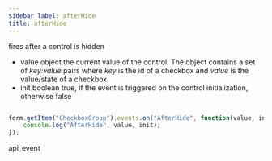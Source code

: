 ```yaml
---
sidebar_label: afterHide
title: afterHide
---
```



          


<Short>
 fires after a control is hidden
 


</Short>



- value     object     the current value of the control. The object contains a set of <i>key:value</i> pairs where <i>key</i> is the id of a checkbox and <i>value</i> is the value/state of a checkbox.
- init      boolean     true, if the event is triggered on the control initialization, otherwise false


~~~js

form.getItem("CheckboxGroup").events.on("AfterHide", function(value, init) {
    console.log("AfterHide", value, init);
});


~~~
 api_event

<Descr>




</Descr>


